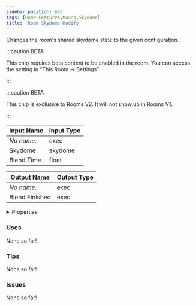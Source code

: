 ```yaml
---
sidebar_position: 688
tags: [Game Features,Moods,Skydome]
title: 'Room Skydome Modify'
---
```


Changes the room's shared skydome state to the given configuration.

:::caution BETA

This chip requires beta content to be enabled in the room. You can access the setting in "This Room -> Settings".

:::

:::caution BETA

This chip is exclusive to Rooms V2. It will not show up in Rooms V1.

:::


<EsbSvg />

| Input Name | Input Type |
|-----------|-----------|
| *No name.* | exec |
| Skydome | skydome |
| Blend Time | float |

| Output Name | Output Type |
|-----------|-----------|
| *No name.* | exec |
| Blend Finished | exec |


<details>
  <summary>Properties</summary>
  <div>
    <div>
    <table>
      <thead>
        <tr>
          <th>Is beta required?</th>
          <th>✅</th>
        </tr>
        <tr>
          <th>Is this chip a trolling risk?</th>
          <th>❌</th>
        </tr>
        <tr>
          <th>Is this chip a role assignment risk?</th>
          <th>❌</th>
        </tr>
        <tr>
          <th>Chip UUID</th>
          <th>fa6ebcdd-7551-4f05-91ca-101b2679cc0c</th>
        </tr>
      </thead>
    </table>
    </div>
  </div>
</details>

### Uses

None so far!

### Tips

None so far!

### Issues

None so far!